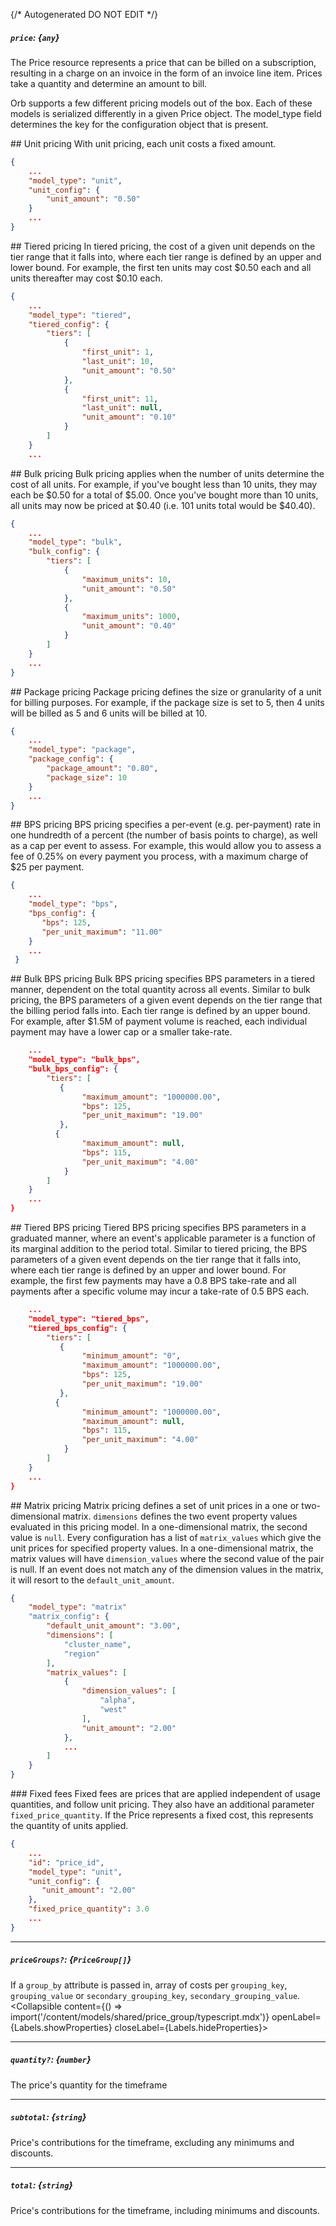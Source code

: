 {/* Autogenerated DO NOT EDIT  */}

##### `price`: *{`any`}*
The Price resource represents a price that can be billed on a subscription, resulting in a charge on an invoice in
the form of an invoice line item. Prices take a quantity and determine an amount to bill.

Orb supports a few different pricing models out of the box. Each of these models is serialized differently in a
given Price object. The model_type field determines the key for the configuration object that is present.

\#\# Unit pricing
With unit pricing, each unit costs a fixed amount.
```json
{
    ...
    "model_type": "unit",
    "unit_config": {
        "unit_amount": "0.50"
    }
    ...
}
```

\#\# Tiered pricing
In tiered pricing, the cost of a given unit depends on the tier range that it falls into, where each tier range is
defined by an upper and lower bound. For example, the first ten units may cost \$0.50 each and all units thereafter
may cost \$0.10 each.
```json
{
    ...
    "model_type": "tiered",
    "tiered_config": {
        "tiers": [
            {
                "first_unit": 1,
                "last_unit": 10,
                "unit_amount": "0.50"
            },
            {
                "first_unit": 11,
                "last_unit": null,
                "unit_amount": "0.10"
            }
        ]
    }
    ...
```

\#\# Bulk pricing
Bulk pricing applies when the number of units determine the cost of all units. For example, if you've bought less
than 10 units, they may each be \$0.50 for a total of \$5.00. Once you've bought more than 10 units, all units may
now be priced at \$0.40 (i.e. 101 units total would be \$40.40).
```json
{
    ...
    "model_type": "bulk",
    "bulk_config": {
        "tiers": [
            {
                "maximum_units": 10,
                "unit_amount": "0.50"
            },
            {
                "maximum_units": 1000,
                "unit_amount": "0.40"
            }
        ]
    }
    ...
}
```

\#\# Package pricing
Package pricing defines the size or granularity of a unit for billing purposes. For example, if the package size is
set to 5, then 4 units will be billed as 5 and 6 units will be billed at 10.
```json
{
    ...
    "model_type": "package",
    "package_config": {
        "package_amount": "0.80",
        "package_size": 10
    }
    ...
}
```

\#\# BPS pricing
BPS pricing specifies a per\-event (e.g. per\-payment) rate in one hundredth of a percent (the number of basis points
to charge), as well as a cap per event to assess. For example, this would allow you to assess a fee of 0.25\% on
every payment you process, with a maximum charge of \$25 per payment.
```json
{
    ...
    "model_type": "bps",
    "bps_config": {
       "bps": 125,
       "per_unit_maximum": "11.00"
    }
    ...
 }
```

\#\# Bulk BPS pricing
Bulk BPS pricing specifies BPS parameters in a tiered manner, dependent on the total quantity across all events.
Similar to bulk pricing, the BPS parameters of a given event depends on the tier range that the billing period
falls into. Each tier range is defined by an upper bound. For example, after \$1.5M of payment volume is reached,
each individual payment may have a lower cap or a smaller take\-rate.
```json
    ...
    "model_type": "bulk_bps",
    "bulk_bps_config": {
        "tiers": [
           {
                "maximum_amount": "1000000.00",
                "bps": 125,
                "per_unit_maximum": "19.00"
           },
          {
                "maximum_amount": null,
                "bps": 115,
                "per_unit_maximum": "4.00"
            }
        ]
    }
    ...
}
```

\#\# Tiered BPS pricing
Tiered BPS pricing specifies BPS parameters in a graduated manner, where an event's applicable parameter is a
function of its marginal addition to the period total. Similar to tiered pricing, the BPS parameters of a given
event depends on the tier range that it falls into, where each tier range is defined by an upper and lower bound.
For example, the first few payments may have a 0.8 BPS take\-rate and all payments after a specific volume may
incur a take\-rate of 0.5 BPS each.
```json
    ...
    "model_type": "tiered_bps",
    "tiered_bps_config": {
        "tiers": [
           {
                "minimum_amount": "0",
                "maximum_amount": "1000000.00",
                "bps": 125,
                "per_unit_maximum": "19.00"
           },
          {
                "minimum_amount": "1000000.00",
                "maximum_amount": null,
                "bps": 115,
                "per_unit_maximum": "4.00"
            }
        ]
    }
    ...
}
```

\#\# Matrix pricing
Matrix pricing defines a set of unit prices in a one or two\-dimensional matrix. `dimensions` defines the two event
property values evaluated in this pricing model. In a one\-dimensional matrix, the second value is `null`. Every
configuration has a list of `matrix_values` which give the unit prices for specified property values. In a
one\-dimensional matrix, the matrix values will have `dimension_values` where the second value of the pair is null.
If an event does not match any of the dimension values in the matrix, it will resort to the `default_unit_amount`.
```json
{
    "model_type": "matrix"
    "matrix_config": {
        "default_unit_amount": "3.00",
        "dimensions": [
            "cluster_name",
            "region"
        ],
        "matrix_values": [
            {
                "dimension_values": [
                    "alpha",
                    "west"
                ],
                "unit_amount": "2.00"
            },
            ...
        ]
    }
}
```

\#\#\# Fixed fees
Fixed fees are prices that are applied independent of usage quantities, and follow unit pricing. They also have an
additional parameter `fixed_price_quantity`. If the Price represents a fixed cost, this represents the quantity of
units applied.
```json
{
    ...
    "id": "price_id",
    "model_type": "unit",
    "unit_config": {
       "unit_amount": "2.00"
    },
    "fixed_price_quantity": 3.0
    ...
}
```

---
##### `priceGroups?`: *{`PriceGroup[]`}*
If a `group_by` attribute is passed in, array of costs per `grouping_key`, `grouping_value` or `secondary_grouping_key`, `secondary_grouping_value`.
<Collapsible content={() => import('/content/models/shared/price_group/typescript.mdx')} openLabel={Labels.showProperties} closeLabel={Labels.hideProperties}>
</Collapsible>

---
##### `quantity?`: *{`number`}*
The price's quantity for the timeframe

---
##### `subtotal`: *{`string`}*
Price's contributions for the timeframe, excluding any minimums and discounts.

---
##### `total`: *{`string`}*
Price's contributions for the timeframe, including minimums and discounts.



